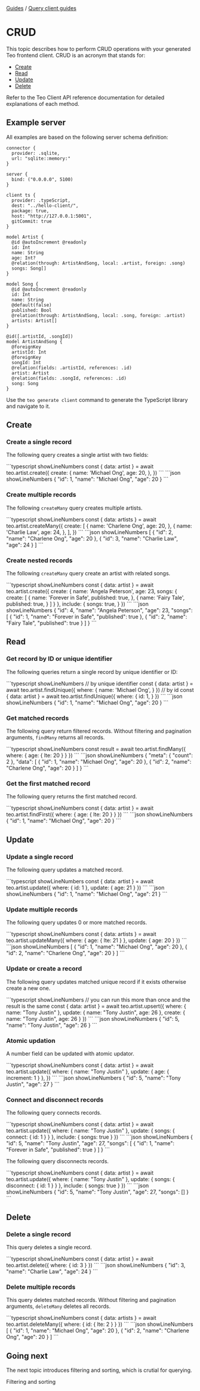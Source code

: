 
<div className="breadcrumbs">
  <span className="breadcrumb">
    <a href="/docs/guides">Guides</a>
  </span>
  <span> / </span>
  <span className="breadcrumb">
    <a href="/docs/guides/query-client-guides">Query client guides</a>
  </span>
</div>

# CRUD

This topic describes how to perform CRUD operations with your generated Teo
frontend client. CRUD is an acronym that stands for:

- [Create](#create)
- [Read](#read)
- [Update](#update)
- [Delete](#delete)

Refer to the Teo Client API reference documentation for detailed explanations
of each method.

## Example server

All examples are based on the following server schema definition:

```teo showLineNumbers title="schema.teo"
connector {
  provider: .sqlite,
  url: "sqlite::memory:"
}

server {
  bind: ("0.0.0.0", 5100)
}

client ts {
  provider: .typeScript,
  dest: "../hello-client/",
  package: true,
  host: "http://127.0.0.1:5001",
  gitCommit: true
}

model Artist {
  @id @autoIncrement @readonly
  id: Int
  name: String
  age: Int?
  @relation(through: ArtistAndSong, local: .artist, foreign: .song)
  songs: Song[]
}

model Song {
  @id @autoIncrement @readonly
  id: Int
  name: String
  @default(false)
  published: Bool
  @relation(through: ArtistAndSong, local: .song, foreign: .artist)
  artists: Artist[]
}

@id([.artistId, .songId])
model ArtistAndSong {
  @foreignKey
  artistId: Int
  @foreignKey
  songId: Int
  @relation(fields: .artistId, references: .id)
  artist: Artist
  @relation(fields: .songId, references: .id)
  song: Song
}
```

Use the `teo generate client` command to generate the TypeScript library and
navigate to it.

## Create

### Create a single record

The following query creates a single artist with two fields:

<CodeResult name="HTTP response" defaultOpen={true}>
```typescript showLineNumbers
const { data: artist } = await teo.artist.create({
  create: {
    name: 'Michael Ong',
    age: 20,
  },
})
```
```json showLineNumbers
{
  "id": 1,
  "name": "Michael Ong",
  "age": 20
}
```
</CodeResult>

### Create multiple records

The following `createMany` query creates multiple artists.

<CodeResult name="HTTP response" defaultOpen={true}>
```typescript showLineNumbers
const { data: artists } = await teo.artist.createMany({
  create: [
    {
      name: 'Charlene Ong',
      age: 20,
    },
    {
      name: 'Charlie Law',
      age: 24,
    },
  ],
})
```
```json showLineNumbers
[
  {
    "id": 2,
    "name": "Charlene Ong",
    "age": 20
  },
  {
    "id": 3,
    "name": "Charlie Law",
    "age": 24
  }
]
```
</CodeResult>

### Create nested records

The following `createMany` query create an artist with related songs.

<CodeResult name="HTTP response" defaultOpen={true}>
```typescript showLineNumbers
const { data: artist } = await teo.artist.create({
  create: {
    name: 'Angela Peterson',
    age: 23,
    songs: {
      create: [
        {
          name: 'Forever in Safe',
          published: true,
        },
        {
          name: 'Fairy Tale',
          published: true,
        }
      ]
    }
  },
  include: {
    songs: true,
  }
})
```
```json showLineNumbers
{
  "id": 4,
  "name": "Angela Peterson",
  "age": 23,
  "songs": [
    {
      "id": 1,
      "name": "Forever in Safe",
      "published": true
    },
    {
      "id": 2,
      "name": "Fairy Tale",
      "published": true
    }
  ]
}
```
</CodeResult>

## Read

### Get record by ID or unique identifier

The following queries return a single record by unique identifier or ID:

<CodeResult name="HTTP response" defaultOpen={true}>
```typescript showLineNumbers
// by unique identifier
const { data: artist } = await teo.artist.findUnique({
  where: {
    name: 'Michael Ong',
  }
})
// by id
const { data: artist } = await teo.artist.findUnique({
  where: {
    id: 1,
  }
})
```
```json showLineNumbers
{
  "id": 1,
  "name": "Michael Ong",
  "age": 20
}
```
</CodeResult>

### Get matched records

The following query return filtered records. Without filtering and pagination
arguments, `findMany` returns all records.

<CodeResult name="HTTP response" defaultOpen={true}>
```typescript showLineNumbers
const result = await teo.artist.findMany({
  where: {
    age: { lte: 20 }
  }
})
```
```json showLineNumbers
{
  "meta": {
    "count": 2
  },
  "data": [
    {
      "id": 1,
      "name": "Michael Ong",
      "age": 20
    },
    {
      "id": 2,
      "name": "Charlene Ong",
      "age": 20
    }
  ]
}
```
</CodeResult>

### Get the first matched record

The following query returns the first matched record.

<CodeResult name="HTTP response" defaultOpen={true}>
```typescript showLineNumbers
const { data: artist } = await teo.artist.findFirst({
  where: {
    age: { lte: 20 }
  }
})
```
```json showLineNumbers
{
  "id": 1,
  "name": "Michael Ong",
  "age": 20
}
```
</CodeResult>

## Update

### Update a single record

The following query updates a matched record.

<CodeResult name="HTTP response" defaultOpen={true}>
```typescript showLineNumbers
const { data: artist } = await teo.artist.update({
  where: {
    id: 1
  },
  update: {
    age: 21
  }
})
```
```json showLineNumbers
{
  "id": 1,
  "name": "Michael Ong",
  "age": 21
}
```
</CodeResult>

### Update multiple records

The following query updates 0 or more matched records.

<CodeResult name="HTTP response" defaultOpen={true}>
```typescript showLineNumbers
const { data: artists } = await teo.artist.updateMany({
  where: {
    age: { lte: 21 }
  },
  update: {
    age: 20
  }
})
```
```json showLineNumbers
[
  {
    "id": 1,
    "name": "Michael Ong",
    "age": 20
  },
  {
    "id": 2,
    "name": "Charlene Ong",
    "age": 20
  }
]
```
</CodeResult>

### Update or create a record

The following query updates matched unique record if it exists otherwise create
a new one.

<CodeResult name="HTTP response" defaultOpen={true}>
```typescript showLineNumbers
// you can run this more than once and the result is the same
const { data: artist } = await teo.artist.upsert({
  where: {
    name: "Tony Justin"
  },
  update: {
    name: "Tony Justin",
    age: 26
  },
  create: {
    name: "Tony Justin",
    age: 26
  }
})
```
```json showLineNumbers
{
  "id": 5,
  "name": "Tony Justin",
  "age": 26
}
```
</CodeResult>

### Atomic updation

A number field can be updated with atomic updator.

<CodeResult name="HTTP response" defaultOpen={true}>
```typescript showLineNumbers
const { data: artist } = await teo.artist.update({
  where: {
    name: "Tony Justin"
  },
  update: {
    age: { increment: 1 }
  },
})
```
```json showLineNumbers
{
  "id": 5,
  "name": "Tony Justin",
  "age": 27
}
```
</CodeResult>

### Connect and disconnect records

The following query connects records.

<CodeResult name="HTTP response" defaultOpen={true}>
```typescript showLineNumbers
const { data: artist } = await teo.artist.update({
  where: {
    name: "Tony Justin"
  },
  update: {
    songs: {
      connect: {
        id: 1
      }
    }
  },
  include: {
    songs: true
  }
})
```
```json showLineNumbers
{
  "id": 5,
  "name": "Tony Justin",
  "age": 27,
  "songs": [
    {
      "id": 1,
      "name": "Forever in Safe",
      "published": true
    }
  ]
}
```
</CodeResult>

The following query disconnects records.

<CodeResult name="HTTP response" defaultOpen={true}>
```typescript showLineNumbers
const { data: artist } = await teo.artist.update({
  where: {
    name: "Tony Justin"
  },
  update: {
    songs: {
      disconnect: {
        id: 1
      }
    }
  },
  include: {
    songs: true
  }
})
```
```json showLineNumbers
{
  "id": 5,
  "name": "Tony Justin",
  "age": 27,
  "songs": []
}
```
</CodeResult>

## Delete

### Delete a single record

This query deletes a single record.

<CodeResult name="HTTP response" defaultOpen={true}>
```typescript showLineNumbers
const { data: artist } = await teo.artist.delete({
  where: {
    id: 3
  }
})
```
```json showLineNumbers
{
  "id": 3,
  "name": "Charlie Law",
  "age": 24
}
```
</CodeResult>

### Delete multiple records

This query deletes matched records. Without filtering and pagination arguments,
`deleteMany` deletes all records.

<CodeResult name="HTTP response" defaultOpen={true}>
```typescript showLineNumbers
const { data: artists } = await teo.artist.deleteMany({
  where: {
    id: { lte: 2 }
  }
})
```
```json showLineNumbers
[
  {
    "id": 1,
    "name": "Michael Ong",
    "age": 20
  },
  {
    "id": 2,
    "name": "Charlene Ong",
    "age": 20
  }
]
```
</CodeResult>

## Going next

The next topic introduces filtering and sorting, which is crutial for querying.

<PrevNext>
  <div></div>
  <NextArticle href="/docs/concepts/components/teo-query-client/filtering-and-sorting">Filtering and sorting</NextArticle>
</PrevNext>
